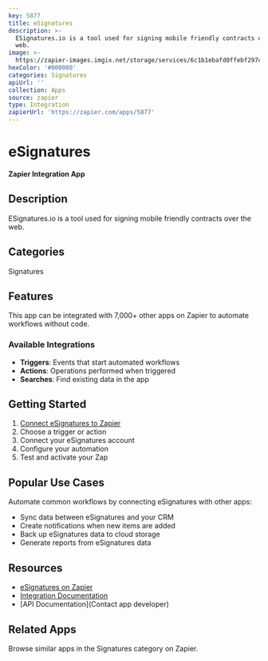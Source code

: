 ```yaml
---
key: 5877
title: eSignatures
description: >-
  ESignatures.io is a tool used for signing mobile friendly contracts over the
  web.
image: >-
  https://zapier-images.imgix.net/storage/services/6c1b1ebafd0ffebf297cbad7786fd9f6.png?auto=format%2Ccompress&ixlib=python-3.0.0&q=50
hexColor: '#000000'
categories: Signatures
apiUrl: ''
collection: Apps
source: zapier
type: Integration
zapierUrl: 'https://zapier.com/apps/5877'
---
```

# eSignatures

**Zapier Integration App**

## Description

ESignatures.io is a tool used for signing mobile friendly contracts over the web.

## Categories

Signatures

## Features

This app can be integrated with 7,000+ other apps on Zapier to automate workflows without code.

### Available Integrations

- **Triggers**: Events that start automated workflows
- **Actions**: Operations performed when triggered
- **Searches**: Find existing data in the app

## Getting Started

1. [Connect eSignatures to Zapier](https://zapier.com/apps/5877)
2. Choose a trigger or action
3. Connect your eSignatures account
4. Configure your automation
5. Test and activate your Zap

## Popular Use Cases

Automate common workflows by connecting eSignatures with other apps:

- Sync data between eSignatures and your CRM
- Create notifications when new items are added
- Back up eSignatures data to cloud storage
- Generate reports from eSignatures data

## Resources

- [eSignatures on Zapier](https://zapier.com/apps/5877)
- [Integration Documentation](https://zapier.com/apps/5877/integrations)
- [API Documentation](Contact app developer)

## Related Apps

Browse similar apps in the Signatures category on Zapier.
